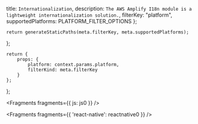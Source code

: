   title: `Internationalization`,
  description: `The AWS Amplify I18n module is a lightweight internationalization solution.`,
  filterKey: "platform",
  supportedPlatforms: PLATFORM_FILTER_OPTIONS
};
      


    return generateStaticPaths(meta.filterKey, meta.supportedPlatforms);
};

    return {
        props: {
            platform: context.params.platform,
            filterKind: meta.filterKey
        }
    };
};


<Fragments fragments={{ js: js0 }} />


<Fragments fragments={{ 'react-native': reactnative0 }} />
